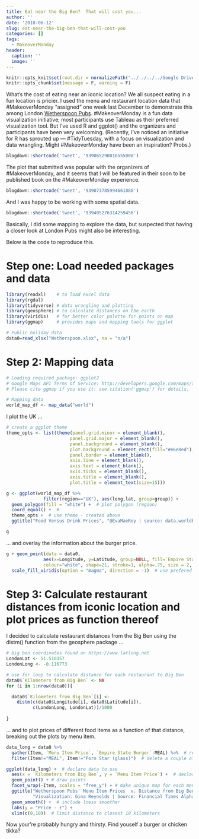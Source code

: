 ```yaml
---
title: Eat near the Big Ben?  That will cost you...
author: ''
date: '2018-06-12'
slug: eat-near-the-big-ben-that-will-cost-you
categories: []
tags:
  - MakeoverMonday
header:
  caption: ''
  image: ''
---
```


```r
knitr::opts_knit$set(root.dir = normalizePath("../../../../Google Drive/side_projects/makeover_mondays/2017.12.04WetherspoonCurry/"))
knitr::opts_chunk$set(message = F, warning = F)
```

What's the cost of eating near an iconic location?  We all suspect eating in a fun location is pricier.  I used the menu and restaurant location data that #MakeoverMonday "assigned" one week last December to demonstrate this among London [Wetherspoon Pubs](https://www.jdwetherspoon.com/).   #MakeoverMonday is a fun data visualization initiative; most participants use Tableau as their preferred visualization tool.  But I've used R and ggplot() and the organizers and participants have been very welcoming.  (Recently, I've noticed an initiative for R has sprouted up --- #TidyTuesday, with a focus on visualization and data wrangling. Might #MakeoverMonday have been an inspiration?  Probs.)

```r
blogdown::shortcode('tweet', '939065290016555008')
```

The plot that submitted was popular with the organizers of #MakeoverMonday, and it seems that I will be featured in their soon to be published book on the #MakeoverMonday experience. 

```r
blogdown::shortcode('tweet', '939073785994661888')
```

And I was happy to be working with some spatial data.  

```r
blogdown::shortcode('tweet', '939405276314259456')
```

Basically, I did some mapping to explore the data, but suspected that having a closer look at London Pubs might also be interesting.  

Below is the code to reproduce this.  

# Step one:  Load needed packages and data
```r
library(readxl)    # to load excel data
library(rgdal)  
library(tidyverse) # data wrangling and plotting
library(geosphere) # to calculate distances on the earth
library(viridis)   # for better color palette for points on map
library(ggmap)     # provides maps and mapping tools for ggplot

# Public holiday data
data0=read_xlsx("Wetherspoon.xlsx", na = "n/a") 
```

# Step 2:  Mapping data

```r

# Loading required package: ggplot2
# Google Maps API Terms of Service: http://developers.google.com/maps/terms.
# Please cite ggmap if you use it: see citation('ggmap') for details.

# Mapping data
world_map_df <- map_data("world")
```

I plot the UK ...
```r
# create a ggplot theme
theme_opts <- list(theme(panel.grid.minor = element_blank(),
                        panel.grid.major = element_blank(),
                        panel.background = element_blank(),
                        plot.background = element_rect(fill="#e6e8ed"),
                        panel.border = element_blank(),
                        axis.line = element_blank(),
                        axis.text = element_blank(),
                        axis.ticks = element_blank(),
                        axis.title = element_blank(),
                        plot.title = element_text(size=15)))

g <- ggplot(world_map_df %>% 
              filter(region=="UK"), aes(long,lat, group=group)) + 
  geom_polygon(fill = "white") +  # plot polygon (region)
  coord_equal() +  # 
  theme_opts +  # use theme - created above
  ggtitle("Food Versus Drink Prices", "@EvaMaeRey | source: data.worldbank.org" )

g
```
... and overlay the information about the burger price.

```r
g + geom_point(data = data0, 
              aes(x=Longitude, y=Latitude, group=NULL, fill=`Empire State Burger`), 
              colour="white", shape=21, stroke=1, alpha=.75, size = 2, shape = 25) + 
  scale_fill_viridis(option = "magma", direction = -1)  # use prefered color scale


```

# Step 3:  Calculate restaurant distances from iconic location and plot prices as function thereof

I decided to calculate restaurant distances from the Big Ben using the distm() function from the geosphere package ... 
```r
# big ben coordinates found on https://www.latlong.net
LondonLat <- 51.510357
LondonLong <- -0.116773

# use for loop to calculate distance for each restaurant to Big Ben
data0$`Kilometers from Big Ben` <- NA
for (i in 1:nrow(data0)){

  data0$`Kilometers from Big Ben`[i] <- 
    distm(c(data0$Longitude[i], data0$Latitude[i]), 
          c(LondonLong, LondonLat))/1000
  
}
```

... and to plot prices of different food items as a function of that distance, breaking out the plots by menu item.  

```r
data_long = data0 %>% 
  gather(Item, `Menu Item Price`, `Empire State Burger`:MEAL) %>%  # restructure data for graphing
  filter(Item!="MEAL", Item!="Porn Star (glass)")  # delete a couple of items, reduntant or aggregates

ggplot(data_long) +  # declare data to use
  aes(x = `Kilometers from Big Ben`, y = `Menu Item Price`) +  # declare aesthetic mapping
  geom_point() + # draw points
  facet_wrap(~Item, scales = "free_y") + # make unique map for each menu item
  ggtitle("Wetherspoon Pubs' Menu Item Prices  v. Distance from Big Ben", 
          "Visualization: Gina Reynolds | Source: Financial Times Alphaville") + 
  geom_smooth() +  # include loess smoother
  labs(y = "Price - £") + 
  xlim(c(0,10))  # limit distance to closest 10 kilometers
```

Now your're probably hungry and thirsty.  Find youself a burger or chicken tikka?
